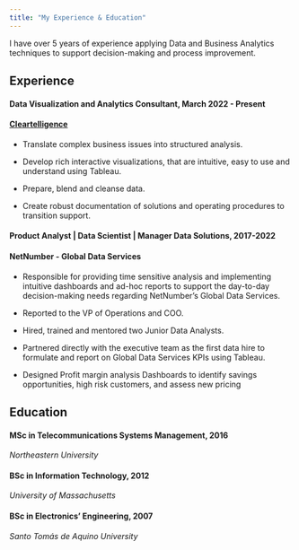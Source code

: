 ```yaml
---
title: "My Experience & Education"
---
```


I have over 5 years of experience applying Data and Business Analytics techniques to support decision-making and process improvement.

## **Experience**

#### **Data Visualization and Analytics Consultant,** March 2022 - Present 

#### [Cleartelligence](https://www.cleartelligence.com/)

-   Translate complex business issues into structured analysis.

-   Develop rich interactive visualizations, that are intuitive, easy to use and understand using Tableau.

-   Prepare, blend and cleanse data.

-   Create robust documentation of solutions and operating procedures to transition support.

#### **Product Analyst \| Data Scientist \| Manager Data Solutions,** 2017-2022 

#### NetNumber - Global Data Services

-   Responsible for providing time sensitive analysis and implementing intuitive dashboards and ad-hoc reports to support the day-to-day decision-making needs regarding NetNumber's Global Data Services.

-   Reported to the VP of Operations and COO.

-   Hired, trained and mentored two Junior Data Analysts.

-   Partnered directly with the executive team as the first data hire to formulate and report on Global Data Services KPIs using Tableau.

-   Designed Profit margin analysis Dashboards to identify savings opportunities, high risk customers, and assess new pricing

## **Education**

#### **MSc in Telecommunications Systems Management,** 2016

*Northeastern University*

#### **BSc in Information Technology, 2012**

*University of Massachusetts*

#### **BSc in Electronics' Engineering, 2007**

*Santo Tomás de Aquino University*
